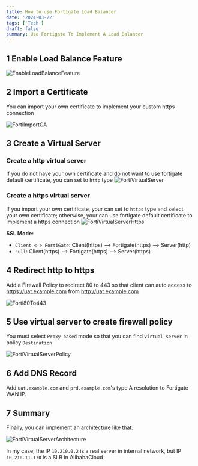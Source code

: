 ```yaml
---
title: How to use Fortigate Load Balancer
date: '2024-03-22'
tags: ['Tech']
draft: false
summary: Use Fortigate To Implement A Load Balancer
---
```


<TOCInline toc={props.toc}/>

## 1 Enable Load Balance Feature


![EnableLoadBalanceFeature](/static/images/EnableLoadBalanceFeature.png)

## 2 Import a Certificate

You can import your own certificate to implement your custom https connection

![FortiImportCA](/static/images/FortiImportCA.png)


## 3 Create a Virtual Server

### Create a http virtual server
If you do not have your own certificate and do not want to use fortigate default certificate, you can set to `http` type
![FortiVirtualServer](/static/images/FortiVirtualServer.png)


### Create a https virtual server
If you import your own certificate, your can set to `https` type and select your own certificate; otherwise, your can use fortigate default certificate to implement a https connection
![FortiVirtualServerHttps](/static/images/FortiVirtualServerHttps.png)

**SSL Mode:**
- `Client <-> FortiGate`: Client(https) --> Fortigate(https) --> Server(http)
- `Full`: Client(https) --> Fortigate(https) --> Server(https)

## 4 Redirect http to https

Add a Firewall Policy to redirect 80 to 443 so that client can auto access to https://uat.example.com from  http://uat.example.com

![Forti80To443](/static/images/Forti80To443.png)

## 5 Use virtual server to create firewall policy

You must select `Proxy-based` mode so that you can find `virtual server` in policy `Destination`

![FortiVirtualServerPolicy](/static/images/FortiVirtualServerPolicy.png)

## 6 Add DNS Record

Add `uat.example.com` and `prd.example.com`'s type A resolution to Fortigate WAN IP.

## 7 Summary
Finally, you can implement an architecture like that:

![FortiVirtualServerArchitecture](/static/images/FortiVirtualServerArchitecture.png)

In my case, the IP `10.210.0.2` is a real server in internal network, but IP `10.210.11.170` is a SLB in AlibabaCloud


